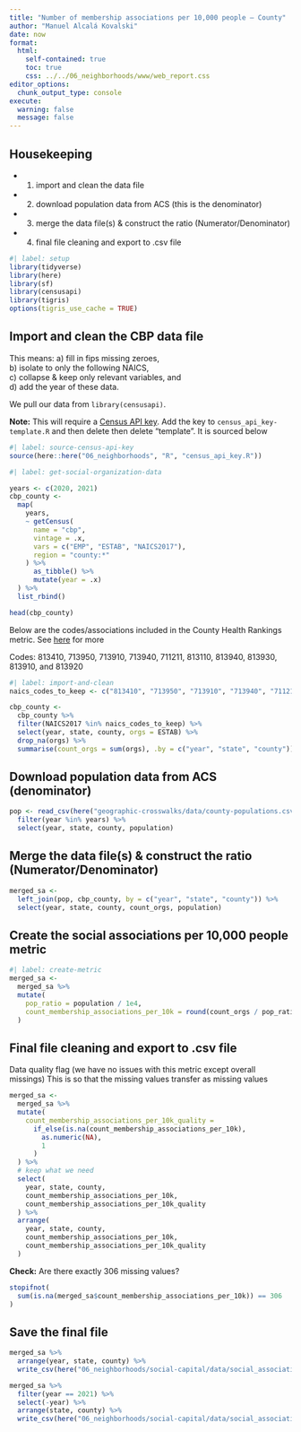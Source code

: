 ```yaml
---
title: "Number of membership associations per 10,000 people — County"
author: "Manuel Alcalá Kovalski"
date: now
format:
  html:
    self-contained: true
    toc: true
    css: ../../06_neighborhoods/www/web_report.css
editor_options:
  chunk_output_type: console
execute:
  warning: false
  message: false
---
```


## Housekeeping


- (1) import and clean the data file

- (2) download population data from ACS (this is the denominator)

- (3) merge the data file(s) & construct the ratio (Numerator/Denominator)

- (4) final file cleaning and export to .csv file

```r
#| label: setup
library(tidyverse)
library(here)
library(sf)
library(censusapi)
library(tigris)
options(tigris_use_cache = TRUE)
```

## Import and clean the CBP data file

This means:
a) fill in fips missing zeroes,\
b) isolate to only the following NAICS,\
c) collapse & keep only relevant variables, and\
d) add the year of these data.


We pull our data from `library(censusapi)`.

**Note:** This will require a [Census API key](https://api.census.gov/data/key_signup.html). Add the key to `census_api_key-template.R` and then delete then delete "template". It is sourced below

```r
#| label: source-census-api-key
source(here::here("06_neighborhoods", "R", "census_api_key.R"))
```


```r
#| label: get-social-organization-data

years <- c(2020, 2021)
cbp_county <-
  map(
    years,
    ~ getCensus(
      name = "cbp",
      vintage = .x,
      vars = c("EMP", "ESTAB", "NAICS2017"),
      region = "county:*"
    ) %>%
      as_tibble() %>%
      mutate(year = .x)
  ) %>%
  list_rbind()

head(cbp_county)
```

Below are the codes/associations included in the County Health Rankings metric. See [here](https://www.countyhealthrankings.org/explore-health-rankings/county-health-rankings-model/health-factors/social-economic-factors/family-and-social-support/social-associations?year=2022) for more

Codes: 813410, 713950, 713910, 713940, 711211, 813110, 813940, 813930, 813910, and 813920

```r
#| label: import-and-clean
naics_codes_to_keep <- c("813410", "713950", "713910", "713940", "711211", "813110", "813940", "813930", "813910", "813920")

cbp_county <-
  cbp_county %>%
  filter(NAICS2017 %in% naics_codes_to_keep) %>%
  select(year, state, county, orgs = ESTAB) %>%
  drop_na(orgs) %>%
  summarise(count_orgs = sum(orgs), .by = c("year", "state", "county"))
```


## Download population data from ACS (denominator)

```r
pop <- read_csv(here("geographic-crosswalks/data/county-populations.csv")) %>%
  filter(year %in% years) %>%
  select(year, state, county, population)
```

## Merge the data file(s) & construct the ratio (Numerator/Denominator)

```r
merged_sa <-
  left_join(pop, cbp_county, by = c("year", "state", "county")) %>%
  select(year, state, county, count_orgs, population)
```

## Create the social associations per 10,000 people metric

```r
#| label: create-metric
merged_sa <-
  merged_sa %>%
  mutate(
    pop_ratio = population / 1e4,
    count_membership_associations_per_10k = round(count_orgs / pop_ratio, digits = 1)
  )
```


## Final file cleaning and export to .csv file

Data quality flag (we have no issues with this metric except overall missings) This is so that the missing values transfer as missing values

```r
merged_sa <-
  merged_sa %>%
  mutate(
    count_membership_associations_per_10k_quality =
      if_else(is.na(count_membership_associations_per_10k),
        as.numeric(NA),
        1
      )
  ) %>%
  # keep what we need
  select(
    year, state, county,
    count_membership_associations_per_10k,
    count_membership_associations_per_10k_quality
  ) %>%
  arrange(
    year, state, county,
    count_membership_associations_per_10k,
    count_membership_associations_per_10k_quality
  )
```

**Check:** Are there exactly 306 missing values?

```r
stopifnot(
  sum(is.na(merged_sa$count_membership_associations_per_10k)) == 306
)
```

## Save the final file

```r
merged_sa %>%
  arrange(year, state, county) %>%
  write_csv(here("06_neighborhoods/social-capital/data/social_associations_all_county.csv"))

merged_sa %>%
  filter(year == 2021) %>%
  select(-year) %>%
  arrange(state, county) %>%
  write_csv(here("06_neighborhoods/social-capital/data/social_associations_2021_county.csv"))
```
